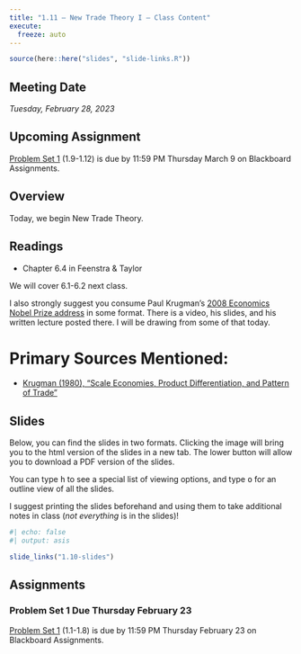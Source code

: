 ```yaml
---
title: "1.11 — New Trade Theory I — Class Content"
execute:
  freeze: auto
---
```


```r
source(here::here("slides", "slide-links.R"))
```

::: {.callout-note appearance="minimal"}
# Meeting Date

*Tuesday, February 28, 2023*
:::

::: callout-warning
# Upcoming Assignment
[Problem Set 1](/assignment/02-problem-set) (1.9-1.12) is due by 11:59 PM Thursday March 9 on Blackboard Assignments.
:::

## <i class="fas fa-info-circle fa-lg"></i> Overview

Today, we begin New Trade Theory.

## <i class="fas fa-book-reader fa-lg"></i> Readings

- Chapter 6.4 in Feenstra & Taylor

We will cover 6.1-6.2 next class.

I also strongly suggest you consume Paul Krugman’s [2008 Economics Nobel Prize address](https://www.nobelprize.org/prizes/economic-sciences/2008/krugman/lecture/) in some format. There is a video, his slides, and his written lecture posted there. I will be drawing from some of that today.

# Primary Sources Mentioned:

- [<i class="fas fa-file-pdf"></i> Krugman (1980), “Scale Economies, Product Differentiation, and Pattern of Trade”](/files/readings/Krugman-1980.pdf)

## <i class="fas fa-chalkboard-teacher"></i> Slides

Below, you can find the slides in two formats. Clicking the image will bring you to the html version of the slides in a new tab. The lower button will allow you to download a PDF version of the slides.

::: callout-tip
You can type <kbd>h</kbd> to see a special list of viewing options, and type <kbd>o</kbd> for an outline view of all the slides.
:::

I suggest printing the slides beforehand and using them to take additional notes in class (*not everything* is in the slides)!

```r
#| echo: false
#| output: asis

slide_links("1.10-slides")
```

## <i class="fas fa-laptop-code"></i> Assignments

### Problem Set 1 Due Thursday February 23

[Problem Set 1](/assignment/01-problem-set) (1.1-1.8) is due by 11:59 PM Thursday February 23 on Blackboard Assignments.
